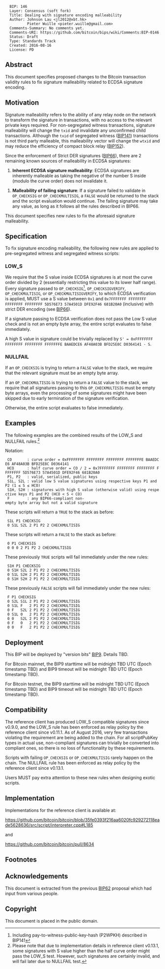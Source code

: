 <pre>
  BIP: 146
  Layer: Consensus (soft fork)
  Title: Dealing with signature encoding malleability
  Author: Johnson Lau <jl2012@xbt.hk>
          Pieter Wuille <pieter.wuille@gmail.com>
  Comments-Summary: No comments yet.
  Comments-URI: https://github.com/bitcoin/bips/wiki/Comments:BIP-0146
  Status: Draft
  Type: Standards Track
  Created: 2016-08-16
  License: PD
</pre>

==Abstract==

This document specifies proposed changes to the Bitcoin transaction validity rules to fix signature malleability related to ECDSA signature encoding.


==Motivation==

Signature malleability refers to the ability of any relay node on the network to transform the signature in transactions, with no access to the relevant private keys required. For non-segregated witness transactions, signature malleability will change the <code>txid</code> and invalidate any unconfirmed child transactions. Although the <code>txid</code> of segregated witness ([https://github.com/bitcoin/bips/blob/master/bip-0141.mediawiki BIP141]) transactions is not third party malleable, this malleability vector will change the <code>wtxid</code> and may reduce the efficiency of compact block relay ([https://github.com/bitcoin/bips/blob/master/bip-0152.mediawiki BIP152]).

Since the enforcement of Strict DER signatures ([https://github.com/bitcoin/bips/blob/master/bip-0066.mediawiki BIP66]), there are 2 remaining known sources of malleability in ECDSA signatures:

# '''Inherent ECDSA signature malleability''': ECDSA signatures are inherently malleable as taking the negative of the number S inside (modulo the curve order) does not invalidate it.

# '''Malleability of failing signature''': If a signature failed to validate in <code>OP_CHECKSIG</code> or <code>OP_CHECKMULTISIG</code>, a <code>FALSE</code> would be returned to the stack and the script evaluation would continue. The failing signature may take any value, as long as it follows all the rules described in BIP66.

This document specifies new rules to fix the aforesaid signature malleability.


==Specification==

To fix signature encoding malleability, the following new rules are applied to pre-segregated witness and segregated witness scripts:


===LOW_S===

We require that the S value inside ECDSA signatures is at most the curve order divided by 2 (essentially restricting this value to its lower half range). Every signature passed to <code>OP_CHECKSIG</code><ref>Including pay-to-witness-public-key-hash (P2WPKH) described in BIP141</ref>, <code>OP_CHECKSIGVERIFY</code>, <code>OP_CHECKMULTISIG</code>, or <code>OP_CHECKMULTISIGVERIFY</code>, to which ECDSA verification is applied, MUST use a S value between <code>0x1</code> and <code>0x7FFFFFFF FFFFFFFF FFFFFFFF FFFFFFFF 5D576E73 57A4501D DFE92F46 681B20A0</code> (inclusive) with strict DER encoding (see [https://github.com/bitcoin/bips/blob/master/bip-0066.mediawiki BIP66]).

If a signature passing to ECDSA verification does not pass the Low S value check and is not an empty byte array, the entire script evaluates to false immediately.

A high S value in signature could be trivially replaced by <code>S' = 0xFFFFFFFF FFFFFFFF FFFFFFFF FFFFFFFE BAAEDCE6 AF48A03B BFD25E8C D0364141 - S</code>.


===NULLFAIL===

If an <code>OP_CHECKSIG</code> is trying to return a <code>FALSE</code> value to the stack, we require that the relevant signature must be an empty byte array.

If an <code>OP_CHECKMULTISIG</code> is trying to return a <code>FALSE</code> value to the stack, we require that all signatures passing to this <code>OP_CHECKMULTISIG</code> must be empty byte arrays, even the processing of some signatures might have been skipped due to early termination of the signature verification.

Otherwise, the entire script evaluates to false immediately.


==Examples==

The following examples are the combined results of the LOW_S and NULLFAIL rules.<ref>Please note that due to implementation details in reference client v0.13.1, some signatures with S value higher than the half curve order might pass the LOW_S test. However, such signatures are certainly invalid, and will fail later due to NULLFAIL test.</ref>

Notation:

  CO       : curve order = 0xFFFFFFFF FFFFFFFF FFFFFFFF FFFFFFFE BAAEDCE6 AF48A03B BFD25E8C D0364141
  HCO      : half curve order = CO / 2 = 0x7FFFFFFF FFFFFFFF FFFFFFFF FFFFFFFF 5D576E73 57A4501D DFE92F46 681B20A0
  P1, P2   : valid, serialized, public keys
  S1L, S2L : valid low S value signatures using respective keys P1 and P2 (1 ≤ S ≤ HCO)
  S1H, S2H : signatures with high S value (otherwise valid) using respective keys P1 and P2 (HCO < S < CO)
  F        : any BIP66-compliant non-empty byte array but not a valid signature

These scripts will return a <code>TRUE</code> to the stack as before:

  S1L P1 CHECKSIG
  0 S1L S2L 2 P1 P2 2 CHECKMULTISIG

These scripts will return a <code>FALSE</code> to the stack as before:

  0 P1 CHECKSIG
  0 0 0 2 P1 P2 2 CHECKMULTISIG

These previously <code>TRUE</code> scripts will fail immediately under the new rules:

  S1H P1 CHECKSIG
  0 S1H S2L 2 P1 P2 2 CHECKMULTISIG
  0 S1L S2H 2 P1 P2 2 CHECKMULTISIG
  0 S1H S2H 2 P1 P2 2 CHECKMULTISIG

These previously <code>FALSE</code> scripts will fail immediately under the new rules:

  F P1 CHECKSIG
  0 S2L S1L 2 P1 P2 2 CHECKMULTISIG
  0 S1L F   2 P1 P2 2 CHECKMULTISIG
  0 F   S2L 2 P1 P2 2 CHECKMULTISIG
  0 S1L 0   2 P1 P2 2 CHECKMULTISIG
  0 0   S2L 2 P1 P2 2 CHECKMULTISIG
  0 F   0   2 P1 P2 2 CHECKMULTISIG
  0 0   F   2 P1 P2 2 CHECKMULTISIG


==Deployment==

This BIP will be deployed by "version bits" [https://github.com/bitcoin/bips/blob/master/bip-0009.mediawiki BIP9]. Details TBD.

For Bitcoin mainnet, the BIP9 starttime will be midnight TBD UTC (Epoch timestamp TBD) and BIP9 timeout will be midnight TBD UTC (Epoch timestamp TBD).

For Bitcoin testnet, the BIP9 starttime will be midnight TBD UTC (Epoch timestamp TBD) and BIP9 timeout will be midnight TBD UTC (Epoch timestamp TBD).


==Compatibility==

The reference client has produced LOW_S compatible signatures since v0.9.0, and the LOW_S rule has been enforced as relay policy by the reference client since v0.11.1. As of August 2016, very few transactions violating the requirement are being added to the chain. For all scriptPubKey types in actual use, non-compliant signatures can trivially be converted into compliant ones, so there is no loss of functionality by these requirements.

Scripts with failing <code>OP_CHECKSIG</code> or <code>OP_CHECKMULTISIG</code> rarely happen on the chain. The NULLFAIL rule has been enforced as relay policy by the reference client since v0.13.1.

Users MUST pay extra attention to these new rules when designing exotic scripts.


==Implementation==

Implementations for the reference client is available at:

https://github.com/bitcoin/bitcoin/blob/35fe0393f216aa6020fc929272118eade5628636/src/script/interpreter.cpp#L185

and

https://github.com/bitcoin/bitcoin/pull/8634


==Footnotes==

<references />


==Acknowledgements==

This document is extracted from the previous [https://github.com/bitcoin/bips/blob/master/bip-0062.mediawiki BIP62] proposal which had input from various people.


==Copyright==

This document is placed in the public domain.

